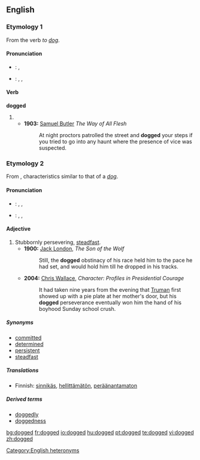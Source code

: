 ==English==

===Etymology 1===
From the verb ''to [[dog]]''.

====Pronunciation====
{{rfc-level|check placement of Pronunciation}}
* {{a|RP}}: {{IPA|/dɒgd/}}, {{SAMPA|/dQgd/}}
* {{a|US}}: {{enPR|dägd}}, {{IPA|/dɑgd/}}, {{SAMPA|/dAgd/}}

====Verb====
'''dogged'''

# {{past of|[[dog]]}}
#* '''1903:''' [[w:Samuel Butler|Samuel Butler]] ''The Way of All Flesh''
#*: At night proctors patrolled the street and '''dogged''' your steps if you tried to go into any haunt where the presence of vice was suspected.

===Etymology 2===
From {{ME.}}, characteristics similar to that of a ''[[dog]]''.

====Pronunciation====
* {{a|RP}}: {{enPR|dŏg'ĭd}}, {{IPA|/ˈdɒgɪd/}}, {{SAMPA|/"dQgId/}}
* {{a|US}}: {{enPR|däg'ĭd}}, {{IPA|/ˈdɑgɪd/}}, {{SAMPA|/"dAgId/}}

====Adjective====
{{en-adj}}

# Stubbornly persevering, [[steadfast]].
#* '''1900:''' [[w:Jack London|Jack London]], ''The Son of the Wolf''
#*: Still, the '''dogged''' obstinacy of his race held him to the pace he had set, and would hold him till he dropped in his tracks.
#* '''2004:''' [[w: Chris Wallace (journalist)|Chris Wallace]], ''Character:  Profiles in Presidential Courage''
#*: It had taken nine years from the evening that [[w:Harry Truman|Truman]] first showed up with a pie plate at her mother's door, but his '''dogged''' perseverance eventually won him the hand of his boyhood Sunday school crush.

=====Synonyms=====
* [[committed]]
* [[determined]]
* [[persistent]]
* [[steadfast]]

=====Translations=====
{{trans-top|stubbornly persevering, steadfast}}
* Finnish: [[sinnikäs]], [[hellittämätön]], [[peräänantamaton]]
{{trans-mid}}
{{trans-bottom}}

=====Derived terms=====
* [[doggedly]] {{pos_adv}}
* [[doggedness]] {{pos_n}}

[[Category:English heteronyms]]

[[bg:dogged]]
[[fr:dogged]]
[[io:dogged]]
[[hu:dogged]]
[[pt:dogged]]
[[te:dogged]]
[[vi:dogged]]
[[zh:dogged]]